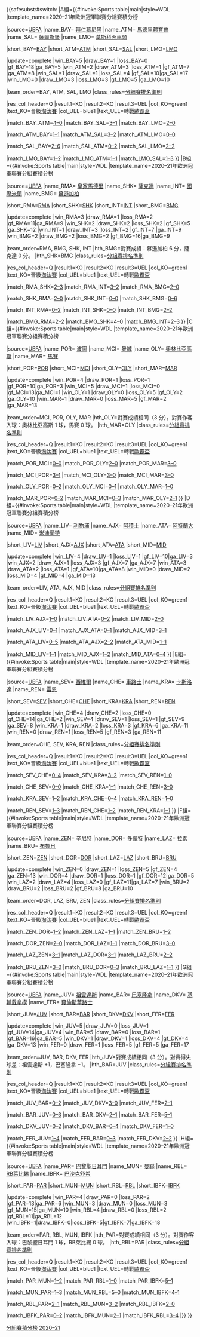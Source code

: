 {{<includeonly>safesubst:</includeonly>#switch: {{{1}}}
|A組={{#invoke:Sports table|main|style=WDL
|template_name=2020–21年歐洲冠軍聯賽分組賽積分榜

|source=[https://www.uefa.com/uefachampionsleague/standings/ UEFA]
|name_BAY={{fbaicon|GER}} [[拜仁慕尼黑足球俱樂部|拜仁慕尼黑]]
|name_ATM={{fbaicon|ESP}} [[馬德里競技俱樂部|馬德里體育會]]
|name_SAL={{fbaicon|AUT}} [[薩爾斯堡紅牛足球俱樂部|薩爾斯堡]]
|name_LMO={{fbaicon|RUS}} [[莫斯科火車頭足球俱樂部|莫斯科火車頭]]

|short_BAY=[[拜仁慕尼黑足球俱樂部|BAY]]
|short_ATM=[[馬德里競技俱樂部|ATM]]
|short_SAL=[[薩爾斯堡紅牛足球俱樂部|SAL]]
|short_LMO=[[莫斯科火車頭足球俱樂部|LMO]]

<!--UPDATE standings below (including date)-->
|update=complete
|win_BAY=5 |draw_BAY=1 |loss_BAY=0 |gf_BAY=18|ga_BAY=5
|win_ATM=2 |draw_ATM=3 |loss_ATM=1 |gf_ATM=7 |ga_ATM=8
|win_SAL=1 |draw_SAL=1 |loss_SAL=4 |gf_SAL=10|ga_SAL=17
|win_LMO=0 |draw_LMO=3 |loss_LMO=3 |gf_LMO=5 |ga_LMO=10

<!--UPDATE positions below (check tiebreakers)-->
|team_order=BAY, ATM, SAL, LMO
|class_rules=[[2020–21年歐洲冠軍聯賽分組賽#排名準則|分組賽排名準則]]

|res_col_header=Q
|result1=KO |result2=KO |result3=UEL
|col_KO=green1 |text_KO=晉級[[2020–21年歐洲冠軍聯賽淘汰賽|淘汰賽]]
|col_UEL=blue1 |text_UEL=轉戰[[2020–21年歐霸盃淘汰賽|歐霸盃]]

<!--UPDATE results below-->
|match_BAY_ATM=[[2020–21年歐洲冠軍聯賽分組賽#BAY v ATM|4–0]]
|match_BAY_SAL=[[2020–21年歐洲冠軍聯賽分組賽#BAY v SAL|3–1]]
|match_BAY_LMO=[[2020–21年歐洲冠軍聯賽分組賽#BAY v LMO|2–0]]

|match_ATM_BAY=[[2020–21年歐洲冠軍聯賽分組賽#ATM v BAY|1–1]]
|match_ATM_SAL=[[2020–21年歐洲冠軍聯賽分組賽#ATM v SAL|3–2]]
|match_ATM_LMO=[[2020–21年歐洲冠軍聯賽分組賽#ATM v LMO|0–0]]

|match_SAL_BAY=[[2020–21年歐洲冠軍聯賽分組賽#SAL v BAY|2–6]]
|match_SAL_ATM=[[2020–21年歐洲冠軍聯賽分組賽#SAL v ATM|0–2]]
|match_SAL_LMO=[[2020–21年歐洲冠軍聯賽分組賽#SAL v LMO|2–2]]

|match_LMO_BAY=[[2020–21年歐洲冠軍聯賽分組賽#LMO v BAY|1–2]]
|match_LMO_ATM=[[2020–21年歐洲冠軍聯賽分組賽#LMO v ATM|1–1]]
|match_LMO_SAL=[[2020–21年歐洲冠軍聯賽分組賽#LMO v SAL|1–3]]
}}
|B組={{#invoke:Sports table|main|style=WDL
|template_name=2020–21年歐洲冠軍聯賽分組賽積分榜

|source=[https://www.uefa.com/uefachampionsleague/standings/ UEFA]
|name_RMA={{fbaicon|ESP}} [[皇家馬德里足球俱樂部|皇家馬德里]]
|name_SHK={{fbaicon|UKR}} [[頓內次克礦工足球俱樂部|薩克達]]
|name_INT={{fbaicon|ITA}} [[國際米蘭足球俱樂部|國際米蘭]]
|name_BMG={{fbaicon|GER}} [[慕遜加柏體育會|慕遜加柏]]

|short_RMA=[[皇家馬德里足球俱樂部|RMA]]
|short_SHK=[[頓內次克礦工足球俱樂部|SHK]]
|short_INT=[[國際米蘭足球俱樂部|INT]]
|short_BMG=[[慕遜加柏體育會|BMG]]

<!--UPDATE standings below (including date)-->
|update=complete
|win_RMA=3 |draw_RMA=1 |loss_RMA=2 |gf_RMA=11|ga_RMA=9
|win_SHK=2 |draw_SHK=2 |loss_SHK=2 |gf_SHK=5 |ga_SHK=12
|win_INT=1 |draw_INT=3 |loss_INT=2 |gf_INT=7 |ga_INT=9
|win_BMG=2 |draw_BMG=2 |loss_BMG=2 |gf_BMG=16|ga_BMG=9

<!--UPDATE positions below (check tiebreakers)-->
|team_order=RMA, BMG, SHK, INT
|hth_BMG=對賽成績：慕遜加柏 6 分，薩克達 0 分。 |hth_SHK=BMG
|class_rules=[[2020–21年歐洲冠軍聯賽分組賽#排名準則|分組賽排名準則]]

|res_col_header=Q
|result1=KO |result2=KO |result3=UEL
|col_KO=green1 |text_KO=晉級[[2020–21年歐洲冠軍聯賽淘汰賽|淘汰賽]]
|col_UEL=blue1 |text_UEL=轉戰[[2020–21年歐霸盃淘汰賽|歐霸盃]]

<!--UPDATE results below-->
|match_RMA_SHK=[[2020–21年歐洲冠軍聯賽分組賽#RMA v SHK|2–3]]
|match_RMA_INT=[[2020–21年歐洲冠軍聯賽分組賽#RMA v INT|3–2]]
|match_RMA_BMG=[[2020–21年歐洲冠軍聯賽分組賽#RMA v BMG|2–0]]

|match_SHK_RMA=[[2020–21年歐洲冠軍聯賽分組賽#SHK v RMA|2–0]]
|match_SHK_INT=[[2020–21年歐洲冠軍聯賽分組賽#SHK v INT|0–0]]
|match_SHK_BMG=[[2020–21年歐洲冠軍聯賽分組賽#SHK v BMG|0–6]]

|match_INT_RMA=[[2020–21年歐洲冠軍聯賽分組賽#INT v RMA|0–2]]
|match_INT_SHK=[[2020–21年歐洲冠軍聯賽分組賽#INT v SHK|0–0]]
|match_INT_BMG=[[2020–21年歐洲冠軍聯賽分組賽#INT v BMG|2–2]]

|match_BMG_RMA=[[2020–21年歐洲冠軍聯賽分組賽#BMG v RMA|2–2]]
|match_BMG_SHK=[[2020–21年歐洲冠軍聯賽分組賽#BMG v SHK|4–0]]
|match_BMG_INT=[[2020–21年歐洲冠軍聯賽分組賽#BMG v INT|2–3]]
}}
|C組={{#invoke:Sports table|main|style=WDL
|template_name=2020–21年歐洲冠軍聯賽分組賽積分榜

|source=[https://www.uefa.com/uefachampionsleague/standings/ UEFA]
|name_POR={{fbaicon|POR}} [[波爾圖足球俱樂部|波圖]]
|name_MCI={{fbaicon|ENG}} [[曼徹斯特城足球俱樂部|曼城]]
|name_OLY={{fbaicon|GRE}} [[奥林匹亞科斯足球俱樂部|奧林比亞高斯]]
|name_MAR={{fbaicon|FRA}} [[馬賽奥林匹克|馬賽]]

|short_POR=[[波爾圖足球俱樂部|POR]]
|short_MCI=[[曼徹斯特城足球俱樂部|MCI]]
|short_OLY=[[奥林匹亞科斯足球俱樂部|OLY]]
|short_MAR=[[馬賽奥林匹克|MAR]]

<!--UPDATE standings below (including date)-->
|update=complete
|win_POR=4 |draw_POR=1 |loss_POR=1 |gf_POR=10|ga_POR=3
|win_MCI=5 |draw_MCI=1 |loss_MCI=0 |gf_MCI=13|ga_MCI=1
|win_OLY=1 |draw_OLY=0 |loss_OLY=5 |gf_OLY=2 |ga_OLY=10
|win_MAR=1 |draw_MAR=0 |loss_MAR=5 |gf_MAR=2 |ga_MAR=13

<!--UPDATE positions below (check tiebreakers)-->
|team_order=MCI, POR, OLY, MAR
|hth_OLY=對賽成績相同（3 分）。對賽作客入球：奧林比亞高斯 1 球，馬賽 0 球。 |hth_MAR=OLY
|class_rules=[[2020–21年歐洲冠軍聯賽分組賽#排名準則|分組賽排名準則]]

|res_col_header=Q
|result1=KO |result2=KO |result3=UEL
|col_KO=green1 |text_KO=晉級[[2020–21年歐洲冠軍聯賽淘汰賽|淘汰賽]]
|col_UEL=blue1 |text_UEL=轉戰[[2020–21年歐霸盃淘汰賽|歐霸盃]]

<!--UPDATE results below-->
|match_POR_MCI=[[2020–21年歐洲冠軍聯賽分組賽#POR v MCI|0–0]]
|match_POR_OLY=[[2020–21年歐洲冠軍聯賽分組賽#POR v OLY|2–0]]
|match_POR_MAR=[[2020–21年歐洲冠軍聯賽分組賽#POR v MAR|3–0]]

|match_MCI_POR=[[2020–21年歐洲冠軍聯賽分組賽#MCI v POR|3–1]]
|match_MCI_OLY=[[2020–21年歐洲冠軍聯賽分組賽#MCI v OLY|3–0]]
|match_MCI_MAR=[[2020–21年歐洲冠軍聯賽分組賽#MCI v MAR|3–0]]

|match_OLY_POR=[[2020–21年歐洲冠軍聯賽分組賽#OLY v POR|0–2]]
|match_OLY_MCI=[[2020–21年歐洲冠軍聯賽分組賽#OLY v MCI|0–1]]
|match_OLY_MAR=[[2020–21年歐洲冠軍聯賽分組賽#OLY v MAR|1–0]]

|match_MAR_POR=[[2020–21年歐洲冠軍聯賽分組賽#MAR v POR|0–2]]
|match_MAR_MCI=[[2020–21年歐洲冠軍聯賽分組賽#MAR v MCI|0–3]]
|match_MAR_OLY=[[2020–21年歐洲冠軍聯賽分組賽#MAR v OLY|2–1]]
}}
|D組={{#invoke:Sports table|main|style=WDL
|template_name=2020–21年歐洲冠軍聯賽分組賽積分榜

|source=[https://www.uefa.com/uefachampionsleague/standings/ UEFA]
|name_LIV={{fbaicon|ENG}} [[利物浦足球俱樂部|利物浦]]
|name_AJX={{fbaicon|NED}} [[阿賈克斯足球俱樂部|阿積士]]
|name_ATA={{fbaicon|ITA}} [[阿特蘭大貝加莫足球會|阿特蘭大]]
|name_MID={{fbaicon|DEN}} [[中日德蘭足球俱樂部|米迪蘭特]]

|short_LIV=[[利物浦足球俱樂部|LIV]]
|short_AJX=[[阿賈克斯足球俱樂部|AJX]]
|short_ATA=[[阿特蘭大貝加莫足球會|ATA]]
|short_MID=[[中日德蘭足球俱樂部|MID]]

<!--UPDATE standings below (including date)-->
|update=complete
|win_LIV=4 |draw_LIV=1 |loss_LIV=1 |gf_LIV=10|ga_LIV=3
|win_AJX=2 |draw_AJX=1 |loss_AJX=3 |gf_AJX=7 |ga_AJX=7
|win_ATA=3 |draw_ATA=2 |loss_ATA=1 |gf_ATA=10|ga_ATA=8
|win_MID=0 |draw_MID=2 |loss_MID=4 |gf_MID=4 |ga_MID=13

<!--UPDATE positions below (check tiebreakers)-->
|team_order=LIV, ATA, AJX, MID
|class_rules=[[2020–21年歐洲冠軍聯賽分組賽#排名準則|分組賽排名準則]]

|res_col_header=Q
|result1=KO |result2=KO |result3=UEL
|col_KO=green1 |text_KO=晉級[[2020–21年歐洲冠軍聯賽淘汰賽|淘汰賽]]
|col_UEL=blue1 |text_UEL=轉戰[[2020–21年歐霸盃淘汰賽|歐霸盃]]

<!--UPDATE results below-->
|match_LIV_AJX=[[2020–21年歐洲冠軍聯賽分組賽#LIV v AJX|1–0]]
|match_LIV_ATA=[[2020–21年歐洲冠軍聯賽分組賽#LIV v ATA|0–2]]
|match_LIV_MID=[[2020–21年歐洲冠軍聯賽分組賽#LIV v MID|2–0]]

|match_AJX_LIV=[[2020–21年歐洲冠軍聯賽分組賽#AJX v LIV|0–1]]
|match_AJX_ATA=[[2020–21年歐洲冠軍聯賽分組賽#AJX v ATA|0–1]]
|match_AJX_MID=[[2020–21年歐洲冠軍聯賽分組賽#AJX v MID|3–1]]

|match_ATA_LIV=[[2020–21年歐洲冠軍聯賽分組賽#ATA v LIV|0–5]]
|match_ATA_AJX=[[2020–21年歐洲冠軍聯賽分組賽#ATA v AJX|2–2]]
|match_ATA_MID=[[2020–21年歐洲冠軍聯賽分組賽#ATA v MID|1–1]]

|match_MID_LIV=[[2020–21年歐洲冠軍聯賽分組賽#MID v LIV|1–1]]
|match_MID_AJX=[[2020–21年歐洲冠軍聯賽分組賽#MID v AJX|1–2]]
|match_MID_ATA=[[2020–21年歐洲冠軍聯賽分組賽#MID v ATA|0–4]]
}}
|E組={{#invoke:Sports table|main|style=WDL
|template_name=2020–21年歐洲冠軍聯賽分組賽積分榜

|source=[https://www.uefa.com/uefachampionsleague/standings/ UEFA]
|name_SEV= {{fbaicon|ESP}} [[塞維利亞足球俱樂部|西維爾]]
|name_CHE= {{fbaicon|ENG}} [[切爾西足球俱樂部|車路士]]
|name_KRA= {{fbaicon|RUS}} [[克拉斯諾達爾足球俱樂部|卡斯洛達]]
|name_REN= {{fbaicon|FRA}} [[雷恩足球俱樂部|雷恩]]

|short_SEV=[[塞維利亞足球俱樂部|SEV]]
|short_CHE=[[切爾西足球俱樂部|CHE]]
|short_KRA=[[克拉斯諾達爾足球俱樂部|KRA]]
|short_REN=[[雷恩足球俱樂部|REN]]

<!--UPDATE standings below (including date)-->
|update=complete
|win_CHE=4 |draw_CHE=2 |loss_CHE=0 |gf_CHE=14|ga_CHE=2
|win_SEV=4 |draw_SEV=1 |loss_SEV=1 |gf_SEV=9 |ga_SEV=8
|win_KRA=1 |draw_KRA=2 |loss_KRA=3 |gf_KRA=6 |ga_KRA=11
|win_REN=0 |draw_REN=1 |loss_REN=5 |gf_REN=3 |ga_REN=11

<!--UPDATE positions below (check tiebreakers)-->
|team_order=CHE, SEV, KRA, REN
|class_rules=[[2020–21年歐洲冠軍聯賽分組賽#排名準則|分組賽排名準則]]

|res_col_header=Q
|result1=KO |result2=KO |result3=UEL
|col_KO=green1 |text_KO=晉級[[2020–21年歐洲冠軍聯賽淘汰賽|淘汰賽]]
|col_UEL=blue1 |text_UEL=轉戰[[2020–21年歐霸盃淘汰賽|歐霸盃]]

<!--UPDATE results below-->
|match_SEV_CHE=[[2020–21年歐洲冠軍聯賽分組賽#SEV v CHE|0–4]]
|match_SEV_KRA=[[2020–21年歐洲冠軍聯賽分組賽#SEV v KRA|3–2]]
|match_SEV_REN=[[2020–21年歐洲冠軍聯賽分組賽#SEV v REN|1–0]]

|match_CHE_SEV=[[2020–21年歐洲冠軍聯賽分組賽#CHE v SEV|0–0]]
|match_CHE_KRA=[[2020–21年歐洲冠軍聯賽分組賽#CHE v KRA|1–1]]
|match_CHE_REN=[[2020–21年歐洲冠軍聯賽分組賽#CHE v REN|3–0]]

|match_KRA_SEV=[[2020–21年歐洲冠軍聯賽分組賽#KRA v SEV|1–2]]
|match_KRA_CHE=[[2020–21年歐洲冠軍聯賽分組賽#KRA v CHE|0–4]]
|match_KRA_REN=[[2020–21年歐洲冠軍聯賽分組賽#KRA v REN|1–0]]

|match_REN_SEV=[[2020–21年歐洲冠軍聯賽分組賽#REN v SEV|1–3]]
|match_REN_CHE=[[2020–21年歐洲冠軍聯賽分組賽#REN v CHE|1–2]]
|match_REN_KRA=[[2020–21年歐洲冠軍聯賽分組賽#REN v KRA|1–1]]
}}
|F組={{#invoke:Sports table|main|style=WDL
|template_name=2020–21年歐洲冠軍聯賽分組賽積分榜

|source=[https://www.uefa.com/uefachampionsleague/standings/ UEFA]
|name_ZEN={{fbaicon|RUS}} [[聖彼得堡澤尼特足球俱樂部|辛尼特]]
|name_DOR={{fbaicon|GER}} [[多特蒙德足球俱樂部|多蒙特]]
|name_LAZ={{fbaicon|ITA}} [[拉素足球會|拉素]]
|name_BRU={{fbaicon|BEL}} [[皇家布魯日足球會|布魯日]]

|short_ZEN=[[聖彼得堡澤尼特足球俱樂部|ZEN]]
|short_DOR=[[多特蒙德足球俱樂部|DOR]]
|short_LAZ=[[拉素足球會|LAZ]]
|short_BRU=[[皇家布魯日足球會|BRU]]

<!--UPDATE standings below (including date)-->
|update=complete
|win_ZEN=0 |draw_ZEN=1 |loss_ZEN=5 |gf_ZEN=4 |ga_ZEN=13
|win_DOR=4 |draw_DOR=1 |loss_DOR=1 |gf_DOR=12|ga_DOR=5  
|win_LAZ=2 |draw_LAZ=4 |loss_LAZ=0 |gf_LAZ=11|ga_LAZ=7
|win_BRU=2 |draw_BRU=2 |loss_BRU=2 |gf_BRU=8 |ga_BRU=10

<!--UPDATE positions below (check tiebreakers)-->
|team_order=DOR, LAZ, BRU, ZEN
|class_rules=[[2020–21年歐洲冠軍聯賽分組賽#排名準則|分組賽排名準則]]

|res_col_header=Q
|result1=KO |result2=KO |result3=UEL
|col_KO=green1 |text_KO=晉級[[2020–21年歐洲冠軍聯賽淘汰賽|淘汰賽]]
|col_UEL=blue1 |text_UEL=轉戰[[2020–21年歐霸盃淘汰賽|歐霸盃]]

<!--UPDATE results below-->
|match_ZEN_DOR=[[2020–21年歐洲冠軍聯賽分組賽#ZEN v DOR|1–2]]
|match_ZEN_LAZ=[[2020–21年歐洲冠軍聯賽分組賽#ZEN v LAZ|1–1]]
|match_ZEN_BRU=[[2020–21年歐洲冠軍聯賽分組賽#ZEN v BRU|1–2]]

|match_DOR_ZEN=[[2020–21年歐洲冠軍聯賽分組賽#DOR v ZEN|2–0]]
|match_DOR_LAZ=[[2020–21年歐洲冠軍聯賽分組賽#DOR v LAZ|1–1]]
|match_DOR_BRU=[[2020–21年歐洲冠軍聯賽分組賽#DOR v BRU|3–0]]

|match_LAZ_ZEN=[[2020–21年歐洲冠軍聯賽分組賽#LAZ v ZEN|3–1]]
|match_LAZ_DOR=[[2020–21年歐洲冠軍聯賽分組賽#LAZ v DOR|3–1]]
|match_LAZ_BRU=[[2020–21年歐洲冠軍聯賽分組賽#LAZ v BRU|2–2]]

|match_BRU_ZEN=[[2020–21年歐洲冠軍聯賽分組賽#BRU v ZEN|3–0]]
|match_BRU_DOR=[[2020–21年歐洲冠軍聯賽分組賽#BRU v DOR|0–3]]
|match_BRU_LAZ=[[2020–21年歐洲冠軍聯賽分組賽#BRU v LAZ|1–1]]
}}
|G組={{#invoke:Sports table|main|style=WDL
|template_name=2020–21年歐洲冠軍聯賽分組賽積分榜

|source=[https://www.uefa.com/uefachampionsleague/standings/ UEFA]
|name_JUV={{fbaicon|ITA}} [[尤文圖斯足球俱樂部|祖雲達斯]]
|name_BAR={{fbaicon|ESP}} [[巴塞羅那足球俱樂部|巴塞隆拿]]
|name_DKV={{fbaicon|UKR}} [[基輔迪納摩足球俱樂部|基輔戴拿模]]
|name_FER={{fbaicon|HUN}} [[費倫斯華路士體育會|費倫斯華路士]]

|short_JUV=[[尤文圖斯足球俱樂部|JUV]]
|short_BAR=[[巴塞羅那足球俱樂部|BAR]]
|short_DKV=[[基輔迪納摩足球俱樂部|DKV]]
|short_FER=[[費倫斯華路士體育會|FER]]

<!--UPDATE standings below (including date)-->
|update=complete
|win_JUV=5 |draw_JUV=0 |loss_JUV=1 |gf_JUV=14|ga_JUV=4 
|win_BAR=5 |draw_BAR=0 |loss_BAR=1 |gf_BAR=16|ga_BAR=5 
|win_DKV=1 |draw_DKV=1 |loss_DKV=4 |gf_DKV=4 |ga_DKV=13
|win_FER=0 |draw_FER=1 |loss_FER=5 |gf_FER=5 |ga_FER=17

<!--UPDATE positions below (check tiebreakers)-->
|team_order=JUV, BAR, DKV, FER
|hth_JUV=對賽成績相同（3 分）。對賽得失球差：祖雲達斯 +1，巴塞隆拿 −1。 |hth_BAR=JUV
|class_rules=[[2020–21年歐洲冠軍聯賽分組賽#排名準則|分組賽排名準則]]

|res_col_header=Q
|result1=KO |result2=KO |result3=UEL
|col_KO=green1 |text_KO=晉級[[2020–21年歐洲冠軍聯賽淘汰賽|淘汰賽]]
|col_UEL=blue1 |text_UEL=轉戰[[2020–21年歐霸盃淘汰賽|歐霸盃]]

<!--UPDATE results below-->
|match_JUV_BAR=[[2020–21年歐洲冠軍聯賽分組賽#JUV v BAR|0–2]]
|match_JUV_DKV=[[2020–21年歐洲冠軍聯賽分組賽#JUV v DKV|3–0]]
|match_JUV_FER=[[2020–21年歐洲冠軍聯賽分組賽#JUV v FER|2–1]]

|match_BAR_JUV=[[2020–21年歐洲冠軍聯賽分組賽#BAR v JUV|0–3]]
|match_BAR_DKV=[[2020–21年歐洲冠軍聯賽分組賽#BAR v DKV|2–1]]
|match_BAR_FER=[[2020–21年歐洲冠軍聯賽分組賽#BAR v FER|5–1]]

|match_DKV_JUV=[[2020–21年歐洲冠軍聯賽分組賽#DKV v JUV|0–2]]
|match_DKV_BAR=[[2020–21年歐洲冠軍聯賽分組賽#DKV v BAR|0–4]]
|match_DKV_FER=[[2020–21年歐洲冠軍聯賽分組賽#DKV v FER|1–0]]

|match_FER_JUV=[[2020–21年歐洲冠軍聯賽分組賽#FER v JUV|1–4]]
|match_FER_BAR=[[2020–21年歐洲冠軍聯賽分組賽#FER v BAR|0–3]]
|match_FER_DKV=[[2020–21年歐洲冠軍聯賽分組賽#FER v DKV|2–2]]
}}
|H組={{#invoke:Sports table|main|style=WDL
|template_name=2020–21年歐洲冠軍聯賽分組賽積分榜

|source=[https://www.uefa.com/uefachampionsleague/standings/ UEFA]
|name_PAR={{fbaicon|FRA}} [[巴黎聖日耳曼足球俱樂部|巴黎聖日耳門]]
|name_MUN={{fbaicon|ENG}} [[曼徹斯特聯足球俱樂部|曼聯]]
|name_RBL={{fbaicon|GER}} [[RB萊比錫]]
|name_IBFK={{fbaicon|TUR}} [[伊斯坦堡巴沙克舒希足球會|巴沙克舒希]]

|short_PAR=[[巴黎聖日耳曼足球俱樂部|PAR]]
|short_MUN=[[曼徹斯特聯足球俱樂部|MUN]]
|short_RBL=[[RB萊比錫|RBL]]
|short_IBFK=[[伊斯坦堡巴沙克舒希足球會|IBFK]]

<!--UPDATE standings below (including date)-->
|update=complete
|win_PAR=4 |draw_PAR=0 |loss_PAR=2 |gf_PAR=13|ga_PAR=6
|win_MUN=3 |draw_MUN=0 |loss_MUN=3 |gf_MUN=15|ga_MUN=10
|win_RBL=4 |draw_RBL=0 |loss_RBL=2 |gf_RBL=11|ga_RBL=12
|win_IBFK=1|draw_IBFK=0|loss_IBFK=5|gf_IBFK=7|ga_IBFK=18

<!--UPDATE positions below (check tiebreakers)-->
|team_order=PAR, RBL, MUN, IBFK
|hth_PAR=對賽成績相同（3 分）。對賽作客入球：巴黎聖日耳門 1 球，RB萊比錫 0 球。 |hth_RBL=PAR
|class_rules=[[2020–21年歐洲冠軍聯賽分組賽#排名準則|分組賽排名準則]]

|res_col_header=Q
|result1=KO |result2=KO |result3=UEL
|col_KO=green1 |text_KO=晉級[[2020–21年歐洲冠軍聯賽淘汰賽|淘汰賽]]
|col_UEL=blue1 |text_UEL=轉戰[[2020–21年歐霸盃淘汰賽|歐霸盃]]

<!--UPDATE results below-->
|match_PAR_MUN=[[2020–21年歐洲冠軍聯賽分組賽#PAR v MUN|1–2]]
|match_PAR_RBL=[[2020–21年歐洲冠軍聯賽分組賽#PAR v RBL|1–0]]
|match_PAR_IBFK=[[2020–21年歐洲冠軍聯賽分組賽#PAR v IBFK|5–1]]

|match_MUN_PAR=[[2020–21年歐洲冠軍聯賽分組賽#MUN v PAR|1–3]]
|match_MUN_RBL=[[2020–21年歐洲冠軍聯賽分組賽#MUN v RBL|5–0]]
|match_MUN_IBFK=[[2020–21年歐洲冠軍聯賽分組賽#MUN v IBFK|4–1]]

|match_RBL_PAR=[[2020–21年歐洲冠軍聯賽分組賽#RBL v PAR|2–1]]
|match_RBL_MUN=[[2020–21年歐洲冠軍聯賽分組賽#RBL v MUN|3–2]]
|match_RBL_IBFK=[[2020–21年歐洲冠軍聯賽分組賽#RBL v IBFK|2–0]]

|match_IBFK_PAR=[[2020–21年歐洲冠軍聯賽分組賽#IBFK v PAR|0–2]]
|match_IBFK_MUN=[[2020–21年歐洲冠軍聯賽分組賽#IBFK v MUN|2–1]]
|match_IBFK_RBL=[[2020–21年歐洲冠軍聯賽分組賽#IBFK v RBL|3–4]]
|}}
}}<noinclude>
{{multiple sports table preview|A組|B組|C組|D組|E組|F組|G組|H組|matches=yes}}
[[Category:2020–21年歐洲冠軍聯賽|分組賽積分榜]]
[[Category:歐洲冠軍聯賽模板|2020–21]]
</noinclude>